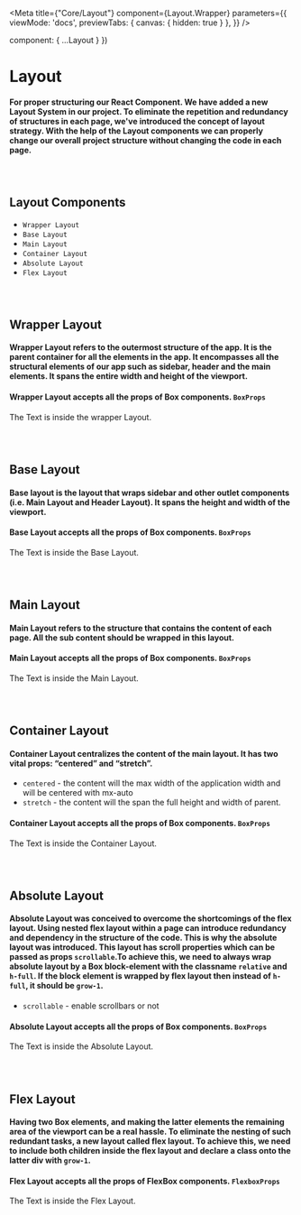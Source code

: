 
<Meta
  title={"Core/Layout"}
  component={Layout.Wrapper}
  parameters={{
    viewMode: 'docs',
    previewTabs: {
      canvas: { hidden: true }
    },
  }}
/>

  component: { ...Layout }
})

# Layout

#### For proper structuring our React Component. We have added a new Layout System in our project. To eliminate the repetition and redundancy of structures in each page, we've introduced the concept of layout strategy. With the help of the Layout components we can properly change our overall project structure without changing the code in each page.

### &nbsp;
## Layout Components

<ul>
  <li><code>Wrapper Layout</code></li>
  <li><code>Base Layout</code></li>
  <li><code>Main Layout</code></li>
  <li><code>Container Layout</code></li>
  <li><code>Absolute Layout</code></li>
  <li><code>Flex Layout</code></li>
</ul>

### &nbsp;
## Wrapper Layout

#### Wrapper Layout refers to the outermost structure of the app. It is the parent container for all the elements in the app. It encompasses all the structural elements of our app such as sidebar, header and the main elements. It spans the entire width and height of the viewport.

#### Wrapper Layout accepts all the props of Box components. <code>BoxProps</code>

<Canvas>
  <Story name="Wrapper Layout">
    <Layout.Wrapper>
      The Text is inside the wrapper Layout.
    </Layout.Wrapper>
  </Story>
</Canvas>


### &nbsp;
## Base Layout

#### Base layout is the layout that wraps sidebar and other outlet components (i.e. Main Layout and Header Layout). It spans the height and width of the viewport.

#### Base Layout accepts all the props of Box components. <code>BoxProps</code>

<Canvas>
  <Story name="Base Layout">
    <Layout.Base>
      The Text is inside the Base Layout.
    </Layout.Base>
  </Story>
</Canvas>

### &nbsp;
## Main Layout

#### Main Layout refers to the structure that contains the content of each page. All the sub content should be wrapped in this layout.
#### Main Layout accepts all the props of Box components. <code>BoxProps</code>

<Canvas>
  <Story name="Main Layout">
    <Layout.Main>
      The Text is inside the Main Layout.
    </Layout.Main>
  </Story>
</Canvas>

### &nbsp;
## Container Layout

#### Container Layout centralizes the content of the main layout. It has two vital props: “centered” and “stretch”.

<ul>
  <li>
    <code>centered</code> - the content will the max width of the application width and will be centered with mx-auto
  </li>
  <li>
    <code>stretch</code> - the content will the span the full height and width of parent.
  </li>
</ul>

#### Container Layout accepts all the props of Box components. <code>BoxProps</code>

<Canvas>
  <Story name="Container Layout">
    <Layout.Container>
      The Text is inside the Container Layout.
    </Layout.Container>
  </Story>
</Canvas>

### &nbsp;
## Absolute Layout

#### Absolute Layout was conceived to overcome the shortcomings of the flex layout. Using nested flex layout within a page can introduce redundancy and dependency in the structure of the code. This is why the absolute layout was introduced. This layout has scroll properties which can be passed as props <code>scrollable</code>.To achieve this, we need to always wrap absolute layout by a Box block-element with the classname <code>relative</code> and <code>h-full</code>. If the block element is wrapped by flex layout then instead of <code>h-full</code>, it should be <code>grow-1</code>.

<ul>
  <li>
    <code>scrollable</code> - enable scrollbars or not
  </li>
</ul>

#### Absolute Layout accepts all the props of Box components. <code>BoxProps</code>

<Canvas>
  <Story name="Absolute Layout">
    <Layout.Absolute>
      The Text is inside the Absolute Layout.
    </Layout.Absolute>
  </Story>
</Canvas>

### &nbsp;
## Flex Layout

#### Having two Box elements, and making the latter elements the remaining area of the viewport can be a real hassle. To eliminate the nesting of such redundant tasks, a new layout called flex layout. To achieve this, we need to include both children inside the flex layout and declare a class onto the latter div with <code>grow-1</code>.

#### Flex Layout accepts all the props of FlexBox components. <code>FlexboxProps</code>

<Canvas>
  <Story name="Flex Layout">
    <Layout.Flex>
      The Text is inside the Flex Layout.
    </Layout.Flex>
  </Story>
</Canvas>


